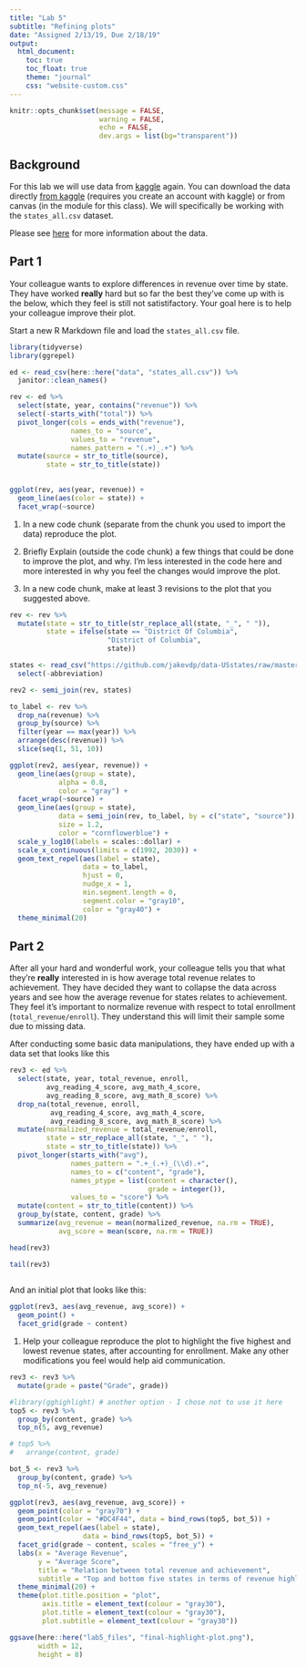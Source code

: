```yaml
---
title: "Lab 5"
subtitle: "Refining plots"
date: "Assigned 2/13/19, Due 2/18/19"
output:
  html_document: 
    toc: true
    toc_float: true
    theme: "journal"
    css: "website-custom.css"
---
```


```r
knitr::opts_chunk$set(message = FALSE,
                      warning = FALSE,
                      echo = FALSE,
                      dev.args = list(bg="transparent"))

```

## Background
For this lab we will use data from [kaggle](https://www.kaggle.com) again. You can download the data directly [from kaggle](https://www.kaggle.com/noriuk/us-education-datasets-unification-project) (requires you create an account with kaggle) or from canvas (in the module for this class). We will specifically be working with the `states_all.csv` dataset.

Please see [here](https://www.kaggle.com/noriuk/us-education-datasets-unification-project) for more information about the data.

## Part 1
Your colleague wants to explore differences in revenue over time by state. They have worked **really** hard but so far the best they've come up with is the below, which they feel is still not satistifactory. Your goal here is to help your colleague improve their plot.

Start a new R Markdown file and load the `states_all.csv` file. 

```r
library(tidyverse)
library(ggrepel)

ed <- read_csv(here::here("data", "states_all.csv")) %>% 
  janitor::clean_names()

rev <- ed %>% 
  select(state, year, contains("revenue")) %>% 
  select(-starts_with("total")) %>% 
  pivot_longer(cols = ends_with("revenue"),
               names_to = "source",
               values_to = "revenue",
               names_pattern = "(.+)_.+") %>%
  mutate(source = str_to_title(source),
         state = str_to_title(state))
  

ggplot(rev, aes(year, revenue)) +
  geom_line(aes(color = state)) +
  facet_wrap(~source)
```

1. In a new code chunk (separate from the chunk you used to import the data) reproduce the plot.

2. Briefly Explain (outside the code chunk) a few things that could be done to improve the plot, and why. I'm less interested in the code here and more interested in why you feel the changes would improve the plot.

3. In a new code chunk, make at least 3 revisions to the plot that you suggested above.

```r
rev <- rev %>% 
  mutate(state = str_to_title(str_replace_all(state, "_", " ")),
         state = ifelse(state == "District Of Columbia", 
                        "District of Columbia", 
                        state))

states <- read_csv("https://github.com/jakevdp/data-USstates/raw/master/state-abbrevs.csv") %>%
  select(-abbreviation)

rev2 <- semi_join(rev, states)  

to_label <- rev %>% 
  drop_na(revenue) %>% 
  group_by(source) %>% 
  filter(year == max(year)) %>% 
  arrange(desc(revenue)) %>% 
  slice(seq(1, 51, 10))

ggplot(rev2, aes(year, revenue)) +
  geom_line(aes(group = state), 
            alpha = 0.8,
            color = "gray") +
  facet_wrap(~source) +
  geom_line(aes(group = state), 
            data = semi_join(rev, to_label, by = c("state", "source")),
            size = 1.2,
            color = "cornflowerblue") +
  scale_y_log10(labels = scales::dollar) +
  scale_x_continuous(limits = c(1992, 2030)) +
  geom_text_repel(aes(label = state), 
                  data = to_label,
                  hjust = 0,
                  nudge_x = 1,
                  min.segment.length = 0,
                  segment.color = "gray10",
                  color = "gray40") +
  theme_minimal(20)
```

## Part 2
After all your hard and wonderful work, your colleague tells you that what they're **really** interested in is how average total revenue relates to achievement. They have decided they want to collapse the data across years and see how the average revenue for states relates to achievement. They feel it's important to normalize revenue with respect to total enrollment (`total_revenue/enroll`). They understand this will limit their sample some due to missing data.

After conducting some basic data manipulations, they have ended up with a data set that looks like this

```r
rev3 <- ed %>% 
  select(state, year, total_revenue, enroll, 
         avg_reading_4_score, avg_math_4_score,
         avg_reading_8_score, avg_math_8_score) %>% 
  drop_na(total_revenue, enroll, 
          avg_reading_4_score, avg_math_4_score,
          avg_reading_8_score, avg_math_8_score) %>% 
  mutate(normalized_revenue = total_revenue/enroll,
         state = str_replace_all(state, "_", " "),
         state = str_to_title(state)) %>% 
  pivot_longer(starts_with("avg"), 
               names_pattern = ".+_(.+)_(\\d).+",
               names_to = c("content", "grade"),
               names_ptype = list(content = character(),
                                  grade = integer()),
               values_to = "score") %>% 
  mutate(content = str_to_title(content)) %>% 
  group_by(state, content, grade) %>% 
  summarize(avg_revenue = mean(normalized_revenue, na.rm = TRUE),
            avg_score = mean(score, na.rm = TRUE))

head(rev3)

tail(rev3)
  
```

And an initial plot that looks like this:

```r
ggplot(rev3, aes(avg_revenue, avg_score)) +
  geom_point() +
  facet_grid(grade ~ content)
```


1. Help your colleague reproduce the plot to highlight the five highest and lowest revenue states, after accounting for enrollment. Make any other modifications you feel would help aid communication.

```r
rev3 <- rev3 %>%
  mutate(grade = paste("Grade", grade))

#library(gghighlight) # another option - I chose not to use it here
top5 <- rev3 %>% 
  group_by(content, grade) %>% 
  top_n(5, avg_revenue)

# top5 %>%
#   arrange(content, grade)

bot_5 <- rev3 %>% 
  group_by(content, grade) %>% 
  top_n(-5, avg_revenue)

ggplot(rev3, aes(avg_revenue, avg_score)) +
  geom_point(color = "gray70") +
  geom_point(color = "#DC4F44", data = bind_rows(top5, bot_5)) +
  geom_text_repel(aes(label = state),
                  data = bind_rows(top5, bot_5)) +
  facet_grid(grade ~ content, scales = "free_y") +
  labs(x = "Average Revenue",
       y = "Average Score",
       title = "Relation between total revenue and achievement",
       subtitle = "Top and bottom five states in terms of revenue highlighted") +
  theme_minimal(20) +
  theme(plot.title.position = "plot",
        axis.title = element_text(colour = "gray30"),
        plot.title = element_text(colour = "gray30"),
        plot.subtitle = element_text(colour = "gray30"))

ggsave(here::here("lab5_files", "final-highlight-plot.png"),
       width = 12, 
       height = 8)
```



